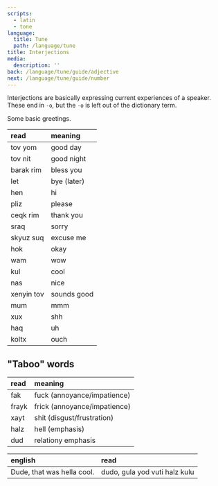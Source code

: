 ```yaml
---
scripts:
  - latin
  - tone
language:
  title: Tune
  path: /language/tune
title: Interjections
media:
  description: ''
back: /language/tune/guide/adjective
next: /language/tune/guide/number
---
```


Interjections are basically expressing current experiences of a speaker.
These end in `-o`, but the `-o` is left out of the dictionary term.

Some basic greetings.

| read       | meaning     |
| :--------- | :---------- |
| tov yom    | good day    |
| tov nit    | good night  |
| barak rim  | bless you   |
| let        | bye (later) |
| hen        | hi          |
| pliz       | please      |
| ceqk rim   | thank you   |
| sraq       | sorry       |
| skyuz suq  | excuse me   |
| hok        | okay        |
| wam        | wow         |
| kul        | cool        |
| nas        | nice        |
| xenyin tov | sounds good |
| mum        | mmm         |
| xux        | shh         |
| haq        | uh          |
| koltx      | ouch        |

## "Taboo" words

| read  | meaning                      |
| :---- | :--------------------------- |
| fak   | fuck (annoyance/impatience)  |
| frayk | frick (annoyance/impatience) |
| xayt  | shit (disgust/frustration)   |
| halz  | hell (emphasis)              |
| dud   | relationy emphasis           |

| english                    | read                          |
| :------------------------- | :---------------------------- |
| Dude, that was hella cool. | dudo, gula yod vuti halz kulu |
